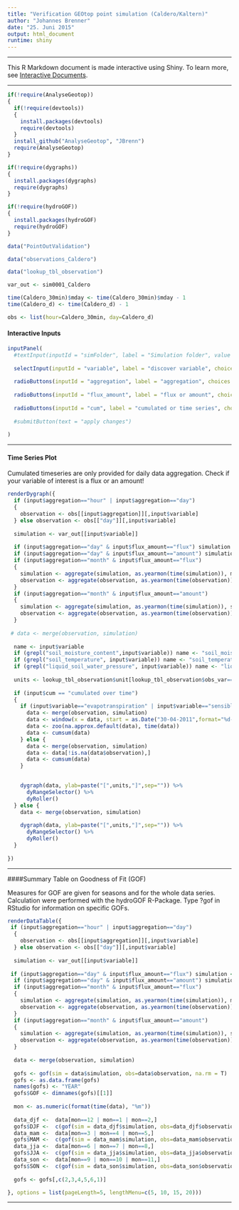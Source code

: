 ```yaml
---
title: "Verification GEOtop point simulation (Caldero/Kaltern)"
author: "Johannes Brenner"
date: "25. Juni 2015"
output: html_document
runtime: shiny
---
```


***

This R Markdown document is made interactive using Shiny. To learn more, see [Interactive Documents](http://rmarkdown.rstudio.com/authoring_shiny.html).

***

```r

if(!require(AnalyseGeotop))
{
  if(!require(devtools))
  {
    install.packages(devtools)
    require(devtools)
  }
  install_github("AnalyseGeotop", "JBrenn")
  require(AnalyseGeotop)
}

if(!require(dygraphs))
{
  install.packages(dygraphs)
  require(dygraphs)
}

if(!require(hydroGOF))
{
  install.packages(hydroGOF)
  require(hydroGOF)
}

data("PointOutValidation")

data("observations_Caldero")

data("lookup_tbl_observation")

var_out <- sim0001_Caldero

time(Caldero_30min)$mday <- time(Caldero_30min)$mday - 1
time(Caldero_d) <- time(Caldero_d) - 1

obs <- list(hour=Caldero_30min, day=Caldero_d)

```

#### Interactive Inputs

```r
inputPanel(
  #textInput(inputId = "simFolder", label = "Simulation folder", value = "")
  
  selectInput(inputId = "variable", label = "discover variable", choices = names(Caldero_30min)),
  
  radioButtons(inputId = "aggregation", label = "aggregation", choices = c("hour","day","month"), selected = "day", inline = FALSE),
  
  radioButtons(inputId = "flux_amount", label = "flux or amount", choices = c("flux","amount"), selected = "flux", inline = FALSE),
  
  radioButtons(inputId = "cum", label = "cumulated or time series", choices = c("time series","cumulated over time"), selected = "time series", inline = FALSE)
  
  #submitButton(text = "apply changes")
  
)

```

***

#### Time Series Plot

Cumulated timeseries are only provided for daily data aggregation. Check if your variable of interest is a flux or an amount!

```r

renderDygraph({
  if (input$aggregation=="hour" | input$aggregation=="day")
  {
    observation <- obs[[input$aggregation]][,input$variable]
  } else observation <- obs[["day"]][,input$variable]
  
  simulation <- var_out[[input$variable]]
  
  if (input$aggregation=="day" & input$flux_amount=="flux") simulation <- aggregate(simulation, as.Date(time(simulation)), mean, na.rm=T) 
  if (input$aggregation=="day" & input$flux_amount=="amount") simulation <- aggregate(simulation, as.Date(time(simulation)), sum, na.rm=F)
  if (input$aggregation=="month" & input$flux_amount=="flux") 
  {
    simulation <- aggregate(simulation, as.yearmon(time(simulation)), mean, na.rm=T)
    observation <- aggregate(observation, as.yearmon(time(observation)), mean, na.rm=T)
  } 
  if (input$aggregation=="month" & input$flux_amount=="amount") 
  {
    simulation <- aggregate(simulation, as.yearmon(time(simulation)), sum, na.rm=F)
    observation <- aggregate(observation, as.yearmon(time(observation)), sum, na.rm=F)
  } 
  
 # data <- merge(observation, simulation)
  
  name <- input$variable
  if (grepl("soil_moisture_content",input$variable)) name <- "soil_moisture_content"
  if (grepl("soil_temperature", input$variable)) name <- "soil_temperature"
  if (grepl("liquid_soil_water_pressure", input$variable)) name <- "liquid_soil_water_pressure"
   
  units <- lookup_tbl_observation$unit[lookup_tbl_observation$obs_var==name]
  
  if (input$cum == "cumulated over time")
  {
    if (input$variable=="evapotranspiration" | input$variable=="sensible_heat_flux_in_air" | input$variable=="latent_heat_flux_in_air") {
      data <- merge(observation, simulation)
      data <- window(x = data, start = as.Date("30-04-2011",format="%d-%m-%Y"), end = as.Date("17-04-2013", format="%d-%m-%Y"))
      data <- zoo(na.approx.default(data), time(data))
      data <- cumsum(data) 
    } else {
      data <- merge(observation, simulation)
      data <- data[!is.na(data$observation),]
      data <- cumsum(data)
    }

    
    dygraph(data, ylab=paste("[",units,"]",sep="")) %>%
      dyRangeSelector() %>%
      dyRoller()
  } else {
    data <- merge(observation, simulation)
    
    dygraph(data, ylab=paste("[",units,"]",sep="")) %>%
      dyRangeSelector() %>%
      dyRoller()
  }
 
})

```
  
***

####Summary Table on Goodness of Fit (GOF)

Measures for GOF are given for seasons and for the whole data series. Calculation were performed with the hydroGOF R-Package. Type ?gof in RStudio for information on specific GOFs.

```r

renderDataTable({
 if (input$aggregation=="hour" | input$aggregation=="day")
  {
    observation <- obs[[input$aggregation]][,input$variable]
  } else observation <- obs[["day"]][,input$variable]
  
  simulation <- var_out[[input$variable]]
  
 if (input$aggregation=="day" & input$flux_amount=="flux") simulation <- aggregate(simulation, as.Date(time(simulation)), mean, na.rm=T) 
  if (input$aggregation=="day" & input$flux_amount=="amount") simulation <- aggregate(simulation, as.Date(time(simulation)), sum, na.rm=F)
  if (input$aggregation=="month" & input$flux_amount=="flux") 
  {
    simulation <- aggregate(simulation, as.yearmon(time(simulation)), mean, na.rm=T)
    observation <- aggregate(observation, as.yearmon(time(observation)), mean, na.rm=T)
  } 
  if (input$aggregation=="month" & input$flux_amount=="amount") 
  {
    simulation <- aggregate(simulation, as.yearmon(time(simulation)), sum, na.rm=F)
    observation <- aggregate(observation, as.yearmon(time(observation)), sum, na.rm=F)
  } 
  
  data <- merge(observation, simulation)
  
  gofs <- gof(sim = data$simulation, obs=data$observation, na.rm = T)
  gofs <- as.data.frame(gofs)
  names(gofs) <- "YEAR"
  gofs$GOF <- dimnames(gofs)[[1]]
  
  mon <- as.numeric(format(time(data), "%m"))
  
  data_djf <-  data[mon==12 | mon==1 | mon==2,]
  gofs$DJF <-  c(gof(sim = data_djf$simulation, obs=data_djf$observation, na.rm = T))
  data_mam <-  data[mon==3 | mon==4 | mon==5,]
  gofs$MAM <-  c(gof(sim = data_mam$simulation, obs=data_mam$observation, na.rm = T))
  data_jja <-  data[mon==6 | mon==7 | mon==8,]
  gofs$JJA <-  c(gof(sim = data_jja$simulation, obs=data_jja$observation, na.rm = T))
  data_son <-  data[mon==9 | mon==10 | mon==11,]
  gofs$SON <-  c(gof(sim = data_son$simulation, obs=data_son$observation, na.rm = T))
  
  gofs <- gofs[,c(2,3,4,5,6,1)]

}, options = list(pageLength=5, lengthMenu=c(5, 10, 15, 20)))

```

***
